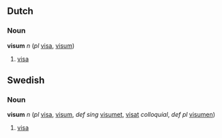 ==Dutch==
===Noun===
'''visum''' ''n'' (''pl'' [[visa]], [[visum]])


#[[visa#English|visa]]


==Swedish==
===Noun===
'''visum''' ''n'' (''pl'' [[visa]], [[visum]], ''def sing'' [[visumet]], [[visat]] ''colloquial'', ''def pl'' [[visumen]])


#[[visa#English|visa]]